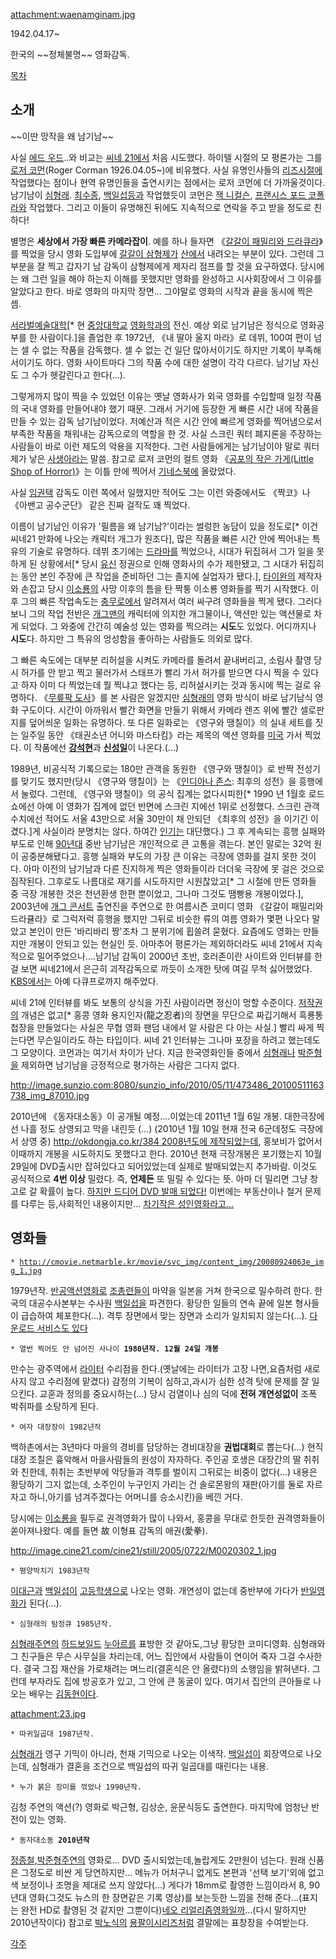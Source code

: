 attachment:waenamginam.jpg 

1942.04.17~ 

한국의 ~~정체불명~~ 영화감독.

[[목차]]

== 소개 ==
~~이딴 망작을 왜 남기남~~ 

사실 [[에드 우드]]..와 비교는 [[씨네 21]]에서 처음 시도했다. 하이텔 시절의 모 평론가는 그를 [[로저 코먼]](Roger Corman 1926.04.05~)에 비유했다. 사실 유명인사들의 [[리즈시절]]에 작업했다는 점이나 현역 유명인들을 출연시키는 점에서는 로저 코먼에 더 가까울것이다.  남기남이 [[심형래]]. [[최수종]], [[백일섭]]등과 작업했듯이 코먼은 [[잭 니컬슨]], [[프랜시스 포드 코폴라]]와 작업했다. 그리고 이들이 유명해진 뒤에도 지속적으로 연락을 주고 받을 정도로 친하다!

별명은 '''세상에서 가장 빠른 카메라잡이'''. 예를 하나 들자면 《[[갈갈이 패밀리와 드라큐라]]》를 찍었을 당시 영화 도입부에 [[갈갈이 삼형제]]가 [[산]]에서 내려오는 부분이 있다. 그런데 그 부분을 잘 찍고 갑자기 남 감독이 삼형제에게 제자리 점프를 할 것을 요구하였다. 당시에는 왜 그런 일을 해야 하는지 이해를 못했지만 영화를 완성하고 시사회장에서 그 이유를 알았다고 한다. 바로 영화의 마지막 장면... 그야말로 영화의 시작과 끝을 동시에 찍은 셈. 

[[서라벌예술대학]][* 현 [[중앙대학교]] [[영화학과]]의 전신. 예상 외로 남기남은 정식으로 영화공부를 한 사람이다.]을 졸업한 후 1972년, 《내 딸아 울지 마라》로 데뷔, 100여 편이 넘는 셀 수 없는 작품을 감독했다. 셀 수 없는 건 일단 많아서이기도 하지만 기록이 부족해서이기도 하다. 영화 사이트마다 그의 작품 수에 대한 설명이 각각 다르다. 남기남 자신도 그 수가 헷갈린다고 한다(...).

그렇게까지 많이 찍을 수 있었던 이유는 옛날 영화사가 외국 영화를 수입할때 일정 작품의 국내 영화를 만들어내야 했기 때문. 그래서 거기에 등장한 게 빠른 시간 내에 작품을 만들 수 있는 감독 남기남이었다. 저예산과 적은 시간 안에 빠르게 영화를 찍어냄으로서 부족한 작품을 채워내는 감독으로의 역할을 한 것. 사실 스크린 쿼터 폐지론을 주장하는 사람들이 바로 이런 제도의 악용을 지적한다. 그런 사람들에게는 남기남이야 말로 쿼터제가 낳은 [[사생아]]라는 말씀. 참고로 로저 코먼의 컬트 영화 《[[흡혈식물 대소동|공포의 작은 가게(Little Shop of Horror)]]》는 이틀 만에 찍어서 [[기네스북]]에 올랐었다. 

사실 [[임권택]] 감독도 이런 쪽에서 일했지만 적어도 그는 이런 와중에서도 《짝코》나 《아밴고 공수군단》 같은 진짜 걸작도 꽤 찍었다. 

이름이 남기남인 이유가 '필름을 왜 남기남?'이라는 썰렁한 농담이 있을 정도로[* 이건 씨네21 만화에 나오는 캐릭터 개그가 원조다], 많은 작품을 빠른 시간 안에 찍어내는 특유의 기술로 유명하다. 데뷔 초기에는 [[드라마]]를 찍었으나, 시대가 뒤집혀서 그가 일을 못하게 된 상황에서[* 당시 [[유신]] 정권으로 인해 영화사의 수가 제한됐고, 그 시대가 뒤집히는 동안 본인 주장에 큰 작업을 준비하던 그는 졸지에 실업자가 됐다.], [[타이완]]의 제작자와 손잡고 당시 [[이소룡]]의 사망 이후의 틈을 탄 짝퉁 이소룡 영화들를 찍기 시작했다. 이후 그의 빠른 작업속도는 [[충무로]]에서 알려져서 여러 싸구려 영화들을 찍게 됐다. 그러다보니 그의 작업 전반은 [[개그맨]]의 캐릭터에 의지한 개그물이나, 액션만 있는 액션물로 차게 되었다. 그 와중에 간간히 예술성 있는 영화를 찍으려는 '''시도'''도 있었다. 어디까지나 '''시도'''다. 하지만 그 특유의 엉성함을 좋아하는 사람들도 의외로 많다.

그 빠른 속도에는 대부분 리허설을 시켜도 카메라를 돌려서 끝내버리고, 소림사 촬영 당시 허가를 안 받고 찍고 물러가서 스태프가 빨리 가서 허가를 받으면 다시 찍을 수 있다고 하자 이미 다 찍었는데 뭘 찍냐고 했다는 등, 리허설시키는 것과 동시에 찍는 걸로 유명하다. 《[[무릎팍 도사]]》를 본 사람은 알겠지만 [[심형래]]의 영화 방식이 바로 남기남식 영화 구도이다. 시간이 아까워서 빨간 화면을 만들기 위해서 카메라 렌즈 위에 빨간 셀로판지를 덮어씌운 일화는 유명하다. 또 다른 일화로는 《영구와 땡칠이》의 실내 세트를 짓는 일주일 동안 《태권소년 어니와 마스타킴》라는 제목의 액션 영화를 [[미국]] 가서 찍었다. 이 작품에선 '''[[강석현]]'''과 '''[[신성일]]'''이 나온다.(...)

1989년, 비공식적 기록으로는 180만 관객을 동원한 《영구와 땡칠이》로 반짝 전성기를 맞기도 했지만(당시 《영구와 땡칠이》는 《[[인디아나 존스]]: 최후의 성전》을 흥행에서 눌렀다. 그런데, 《영구와 땡칠이》의 공식 집계는 없다시피한[* 1990 년 1월호 로드쇼에선 아예 이 영화가 집계에 없던 반면에 스크린 지에선 1위로 선정했다. 스크린 관객 수치에선 적어도 서울 43만으로 서울 30만이 채 안되던 《최후의 성전》을 이기긴 이겼다.]게 사실이라 분명치는 않다. 하여간 [[인기]]는 대단했다.) 그 후 계속되는 흥행 실패와 부도로 인해 [[90년대]] 중반 남기남은 개인적으로 큰 고통을 겪는다. 본인 말로는 32억 원이 공중분해됐다고. 흥행 실패와 부도의 가장 큰 이유는 극장에 영화를 걸지 못한 것이다. 아마 이전의 남기남과 다른 진지하게 찍은 영화들이라 더더욱 극장에 못 걸은 것으로 짐작된다. 그후로도 나름대로 재기를 시도하지만 시원찮았고[* 그 시절에 만든 영화들 중 극장 개봉한 것은 천년환생 한편 뿐이었고, 그나마 그것도 땜빵용 개봉이었다.], 2003년에 [[개그 콘서트]] 출연진을 주연으로 한 여름시즌 코미디 영화 《갈갈이 패밀리와 드라큘라》로 그럭저럭 흥행을 했지만 그뒤로 비슷한 류의 여름 영화가 몇편 나오다 말았고 본인이 만든 '바리바리 짱'조차 그 분위기에 휩쓸려 묻혔다. 요즘에도 영화는 만들지만 개봉이 안되고 있는 현실인 듯. 아마추어 평론가는 제외하더라도 씨네 21에서 지속적으로 밀어주었으나....남기남 감독이 2000년 초반, 호러존이란 사이트와 인터뷰를 한 걸 보면 씨네21에서 은근히 괴작감독으로 까듯이 소개한 탓에 여길 무척 싫어했었다. [[KBS]]에서는 아예 다큐프로까지 해주었다.

씨네 21에 인터뷰를 봐도 보통의 상식을 가진 사람이라면 정신이 멍할 수준이다. [[저작권]]의 개념은 없고[* 홍콩 영화 용지인자(龍之忍者)의 장면을 무단으로 짜깁기해서 흑룡통첩장을 만들었다는 사실은 무협 영화 팬덤 내에서 알 사람은 다 아는 사실.] 빨리 싸게 찍는다면 무슨일이라도 하는 타입이다. 씨네 21 인터뷰는 그나마 포장을 하려고 했는데도 그 모양이다. 코먼과는 여기서 차이가 난다. 지금 한국영화인들 중에서 [[심형래]]나 [[박준형]]을 제외하면 남기남을 긍정적으로 평가하는 사람은 그다지 없다.

http://image.sunzio.com:8080/sunzio_info/2010/05/11/473486_20100511163738_img_87010.jpg

2010년에 《동자대소동》이 공개될 예정....이었는데 2011년 1월 6일 개봉. 대한극장에선 나흘 정도 상영되고 막을 내린듯 (...) (2010년 1월 10일 현재 전국 6군데정도 극장에서 상영 중) [[http://okdongja.co.kr/384 2008년도에 제작]]되었는데, 홍보비가 없어서 이때까지 개봉을 시도하지도 못했다고 한다. 2010년 현재 극장개봉은 포기했는지 10월 29일에 DVD출시만 잡혀있다고 되어있었는데 실제로 발매되었는지 추가바람. 이것도 공식적으로 '''4번 이상''' 밀렸다. 즉, '''언제든''' 또 밀릴 수 있다는 뜻. 아마 더 밀리면 그냥 창고로 갈 확률이 높다. [http://dvd.aladin.co.kr/shop/wproduct.aspx?ISBN=929835634X 하지만 드디어 DVD 발매 되었다!] 이번에는 부동산이나 철거 문제를 다루는 등,사회적인 내용이지만... [http://www.seoul.co.kr/news/newsView.php?id=20110108500015 차기작은 성인영화라고...]
== 영화들 ==
 * http://cmovie.netmarble.kr/movie/svc_img/content_img/20080924063e_img_1.jpg
1979년작. [[반공]]액션영화로 [[조총련]]들이 마약을 일본을 거쳐 한국으로 밀수하려 한다. 한국의 대공수사본부는 수사원 [[백일섭]]을 파견한다. 황당한 일들의 연속 끝에 일본 형사들이 급습하여 체포한다(...). 격투 장면에서 맞는 장면과 소리가 일치되지 않는다(...). [http://movie.daum.net/moviedetailStory.do?movieId=1197 다운로드 서비스도 있다]

 * 열번 찍어도 안 넘어진 사나이 '''1980년작. 12월 24일 개봉'''
만수는 광주역에서 [[라이터]] 수리점을 한다.(옛날에는 라이터가 고장 나면,요즘처럼 새로 사지 않고 수리점에 맡겼다) 감정의 기복이 심하고,과시가 심한 성격 탓에 문제를 잘 일으킨다. 교훈과 정의를 중요시하는(...) 당시 검열이나 심의 덕에 '''전혀 개연성없이''' 조폭 박쥐파를 소탕하게 된다.
 
 * 여자 대장장이 1982년작
백하촌에서는 3년마다 마을의 경비를 담당하는 경비대장을 '''권법대회'''로 뽑는다(...) 현직 대장 조칠은 흉악해서 마을사람들의 원성이 자자하다. 주인공 호생은 대장간의 딸 취취와 친한데, 취취는 초반부에 악당들과 격투를 벌이지 그뒤로는 비중이 없다(...) 내용은 황당하기 그지 없는데, 소주인이 누구인지 가리는 건 솔로몬왕의 재판(아기를 둘로 자르자고 하니,아기를 넘겨주겠다는 어머니를 승소시킨)을 베낀 거다.

당시에는 [[이소룡]]을 필두로 권격영화가 많이 나와서, 홍콩을 무대로 한듯한 권격영화들이 쏟아져나왔다. 예를 들면 故 이형표 감독의 애권(愛拳).

http://image.cine21.com/cine21/still/2005/0722/M0020302_1.jpg
 * 평양박치기 1983년작
[[이대근]]과 [[백일섭]]이 [[고등학생]]으로 나오는 영화. 개연성이 없는데 중반부에 가다가 [[반일]]영화가 된다(...).

 * 심형래의 탐정큐 1985년작.
[[심형래]]주연의 [[하드보일드]] [[누아르]]를 표방한 것 같아도,그냥 황당한 코미디영화. 심형래와 그 친구들은 무슨 사무실을 차리는데, 어느 집안에서 사람들이 연이어 죽자 그걸 수사한다. 결국 그집 재산을 가로채려는 며느리(결혼식은 안 올렸다)의 소행임을 밝혀낸다. 그런데 부자라도 집에 방공호가 있고, 그 안에 큰 동굴이 있다. 여기서 집안의 큰아들로 나오는 배우는 [[김동현]]이다.

attachment:23.jpg
 * 따귀일곱대 1987년작.
[[심형래]]가 영구 기믹이 아니라, 천재 기믹으로 나오는 이색작. [[백일섭]]이 회장역으로 나오는데, 심형래가 결혼을 조건으로 백일섭의 따귀 일곱대를 때린다는 내용.
 
 * 누가 붉은 장미를 꺾었나 1990년작.
김청 주연의 액션(?) 영화로 박근형, 김상순, 윤문식등도 출연한다. 마지막에 엄청난 반전이 있는 영화. 

 * 동자대소동 '''2010년작'''
[[정종철]],[[박준형]]주연의 영화로... DVD 출시되었는데,놀랍게도 2만원이 넘는다. 원래 신품은 그정도로 비싼 게 당연하지만... 메뉴가 어처구니 없게도 본편과 '선택 보기'외에 없고 색 보정이나 조명을 제대로 쓰지 않았다(...) 게다가 18mm로 촬영한 느낌이라서 8, 90년대 영화(그것도 뉴스의 한 장면같은 기록 영상)를 보는듯한 느낌을 전해 준다...(표지는 완전 HD로 촬영된 것 같지만 그뿐이다)[[네오 리얼리즘]]영화일까...(다시 말하지만 2010년작이다) 참고로 [[박노식]]의 [[용팔이]]시리즈처럼 결말에는 표창장을 수여받는다. 

[[각주]]
